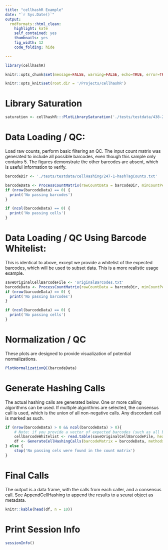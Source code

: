 ```yaml
---
title: "cellhashR Example"
date: "`r Sys.Date()`"
output:
  rmdformats::html_clean:
    highlight: kate
    self_contained: yes
    thumbnails: yes
    fig_width: 12
    code_folding: hide

---
```


```r

library(cellhashR)

knitr::opts_chunk$set(message=FALSE, warning=FALSE, echo=TRUE, error=TRUE)

knitr::opts_knit$set(root.dir = '/Projects/cellhashR')

```

# Library Saturation

```r

saturation <- cellhashR:::PlotLibrarySaturation('./tests/testdata/438-21-GEX')


```


# Data Loading / QC:

Load raw counts, perform basic filtering an QC. The input count matrix was generated to include all possible barcodes, even though this sample only contains 5. The figures demonstrate the other barcodes are absent, which is useful information to verify.

```r

barcodeDir <- './tests/testdata/cellHashing/247-1-hashTagCounts.txt'

barcodeData <- ProcessCountMatrix(rawCountData = barcodeDir, minCountPerCell = 5, saveOriginalCellBarcodeFile = saveOriginalCellBarcodeFile)
if (nrow(barcodeData) == 0) {
  print('No passing barcodes')
}

if (ncol(barcodeData) == 0) {
  print('No passing cells')
}

```

# Data Loading / QC Using Barcode Whitelist:

This is identical to above, except we provide a whitelist of the expected barcodes, which will be used to subset data. This is a more realistic usage example.


```r

saveOriginalCellBarcodeFile <- 'originalBarcodes.txt'
barcodeData <- ProcessCountMatrix(rawCountData = barcodeDir, minCountPerCell = 5, barcodeWhitelist = c('HTO-1', 'HTO-2', 'HTO-3', 'HTO-4', 'HTO-6'), saveOriginalCellBarcodeFile = saveOriginalCellBarcodeFile)
if (nrow(barcodeData) == 0) {
  print('No passing barcodes')
}

if (ncol(barcodeData) == 0) {
  print('No passing cells')
}


```

# Normalization / QC

These plots are designed to provide visualization of potential normalizations.

```r

PlotNormalizationQC(barcodeData)


```

# Generate Hashing Calls

The actual hashing calls are generated below. One or more calling algorithms can be used. If multiple algorithms are selected, the consensus call is used, which is the union of all non-negative calls. Any discordant call is marked as such.

```r

if (nrow(barcodeData) > 0 && ncol(barcodeData) > 0){
	# Note: if you provide a vector of expected barcodes (such as all barcodes with passing gene expresison data), the plots will include these in the summary. This is useful to evaluate whether cells were dropped due to lack of cell hashing counts, as opposed to uncallable for other reasons.
	cellbarcodeWhitelist <- read.table(saveOriginalCellBarcodeFile, header = FALSE, col.names = c('cellbarcode'))
	df <- GenerateCellHashingCalls(barcodeMatrix = barcodeData, methods = c('multiseq', 'htodemux'), cellbarcodeWhitelist = saveOriginalCellBarcodeFile)
} else {
	stop('No passing cels were found in the count matrix')
}

```

# Final Calls

The output is a data frame, with the calls from each caller, and a consensus call.  See AppendCellHashing to append the results to a seurat object as metadata.

```r

knitr::kable(head(df, n = 10))

```

# Print Session Info

```r

sessionInfo()

```

